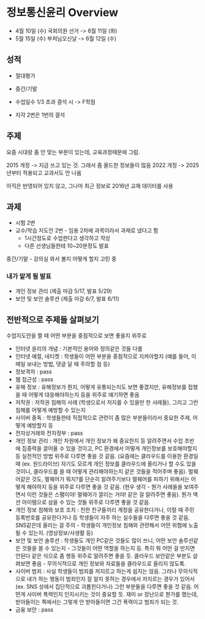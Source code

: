 # 정보통신윤리 Overview

- 4월 10일 (수) 국회의원 선거 -> 6월 11일 (화)
- 5월 15일 (수) 부처님오신날 -> 6월 12일 (수)

## 성적

- 절대평가
- 중간/기말

- 수업일수 1/3 초과 결석 시 -> F학점
- 지각 2번은 1번의 결석

## 주제

요즘 시대랑 좀 안 맞는 부분이 있는데, 교육과정때문에 그럼.

2015 개정 -> 지금 쓰고 있는 것. 그래서 좀 올드한 정보들이 많음
2022 개정 -> 2025년부터 적용되고 교과서도 안 나옴

아직은 반영되어 있지 않고, 그나마 최근 정보로 2016년 교재 데이터를 사용

## 과제

- 시험 2번
- 교수/학습 지도안 2번 - 임용 2차에 과목이라서 과제로 냈다고 함
  - 1시간정도로 수업한다고 생각하고 작성
  - 다른 선생님들한테 10~20분정도 발표

중간/기말 - 강의실 와서 볼지 어떻게 할지 고민 중

### 내가 맡게 될 발표

- 개인 정보 관리 (제출 마감 5/17, 발표 5/29)
- 보안 및 보안 솔루션 (제출 마감 6/7, 발표 6/11)

## 전반적으로 주제들 살펴보기

수업지도안을 짤 때 어떤 부분을 중점적으로 보면 좋을지 위주로

- 인터넷 윤리의 개념 : 기본적인 용어와 정의같은 것들 다룸
- 인터넷 예절, 네티켓 : 학생들이 어떤 부분을 중점적으로 지켜야할지 (예를 들어, 이메일 보내는 방법, 댓글 달 때 주의할 점 등)
- 정보격차 : pass
- 웹 접근성 : pass
- 유해 정보 : 유해정보가 뭔지, 어떻게 유통되는지도 보면 좋겠지만, 유해정보를 접했을 때 어떻게 대응해야하는지 등을 위주로 얘기하면 좋음
- 저작권 : 저작권 침해의 사례 (학생으로서 저지를 수 있을만 한 사례들), 그리고 그런 침해를 어떻게 예방할 수 있는지
- 사이버 중독 : 학생들한테 직접적으로 관련이 좀 많은 부분들이라서 중요한 주제, 어떻게 예방할지 등
- 전자상거래와 전자정부 : pass
- 개인 정보 관리 : 개인 차원에서 개인 정보가 왜 중요한지 등 알려주면서 수업 초반에 집중력을 끌어올 수 있을 것이고, PC 환경에서 어떻게 개인정보를 보호해야할지 등 실천적인 방법 위주로 다루면 좋을 것 같음. (요즘에는 클라우드를 이용한 환경일 때 (ex. 원드라이브) 자기도 모르게 개인 정보를 클라우드에 올리거나 할 수도 있을 것이니, 클라우드를 쓸 때 어떻게 관리해야하는지 같은 것들을 적어주며 좋음). 멀웨어같은 것도, 멀웨어가 뭐지?를 단순히 알려주기보다 멀웨어를 피하기 위해서는 어떻게 해야하지 등을 위주로 다루면 좋을 것 같음. (현우 생각 - 뭔가 사례들을 보여주면서 이런 것들은 스팸이야! 멀웨어가 깔리는 거야! 같은 걸 알려주면 좋음). 뭔가 액션 아이템으로 삼을 수 있는 것들 위주로 다루면 좋을 것 같음.
- 개인 정보 침해와 보호 조치 : 친한 친구들끼리 계정을 공유한다거나, 이럴 때 주민등록번호를 공유한다거나 등 학생들이 자주 하는 실수들을 다루면 좋을 것 같음. SNS같은데 올리는 걸 주의 - 학생들이 개인정보 침해와 관련해서 어떤 위험에 노출될 수 있는지. (영상정보/사생활 등)
- 보안 및 보안 솔루션 : 학생들도 개인 PC같은 것들도 많이 쓰니, 어떤 보안 솔루션같은 것들을 쓸 수 있는지 - 그것들이 어떤 역할을 하는지 등. 특히 뭐 어떤 걸 만지면 안된다 같은 식으로 좀 행동 위주로 알려주면 좋을 듯. 클라우드 보안같은 부분도 살펴보면 좋음 - 무의식적으로 개인 정보와 자료들을 클라우드로 올리지 않도록.
- 사이버 범죄 : 사실 학생들이 범죄를 저지르고 하는게 쉽지는 않음. 그러나 무의식적으로 내가 하는 행동이 범죄인지 잘 알지 못하는 경우에서 저지르는 경우가 있어서 (ex. SNS 상에서 집단적으로 괴롭힌다거나) 그런 부분들을 다루면 좋을 것 같음. 어떤게 사이버 폭력인지 인지시키는 것이 중요할 듯. 재미 or 장난으로 뭔가를 했는데, 받아들이는 쪽에서는 그렇게 안 받아들이면 그건 폭력이고 범죄가 되는 것.
- 금융 보안 : pass
